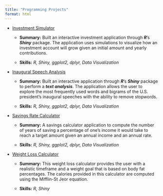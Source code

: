 ```yaml
---
title: "Programming Projects"
format: html
---
```


- [Investment Simulator](https://dejesusalcala.shinyapps.io/InvestmentSimulator/){target="_blank"}

    - **Summary:** Built an interactive investment application through ***R***’s ***Shiny*** package. The application uses simulations to visualize how an investment account will grow given an initial amount and yearly contributions.

    - **Skills:** *R, Shiny, ggplot2, dplyr, Data Visualization*

- [Inaugural Speech Analysis](https://dejesusalcala.shinyapps.io/InauguralSpeechAnalysis/){target="_blank"}

    - **Summary:** Built an interactive application through ***R***’s ***Shiny*** package to perform a ***text analysis***. The application allows the user to explore the most frequently used words and bigrams of the U.S. president’s inaugural speeches with the ability to remove stopwords.

    - **Skills:** *R, Shiny, ggplot2, dplyr, Data Visualization*

- [Savings Rate Calculator](https://dejesusalcala.shinyapps.io/SavingsRateCalculator/){target="_blank"}

    - **Summary:** A savings calculator application to compute the number of years of saving a percentage of one's income it would take to reach a target amount given an annual income and an annual rate.

    - **Skills:** *R, Shiny, ggplot2, dplyr, Data Visualization*

- [Weight Loss Calculator](https://dejesusalcala.shinyapps.io/weight-loss-calculator/){target="_blank"}

    - **Summary:** This weight loss calculator provides the user with a realistic timeframe and a weight goal that is based on body fat percentages. The calories provided in this calculator are computed using the Mifflin-St Jeor equation.
    
    - **Skills:** *R, Shiny*